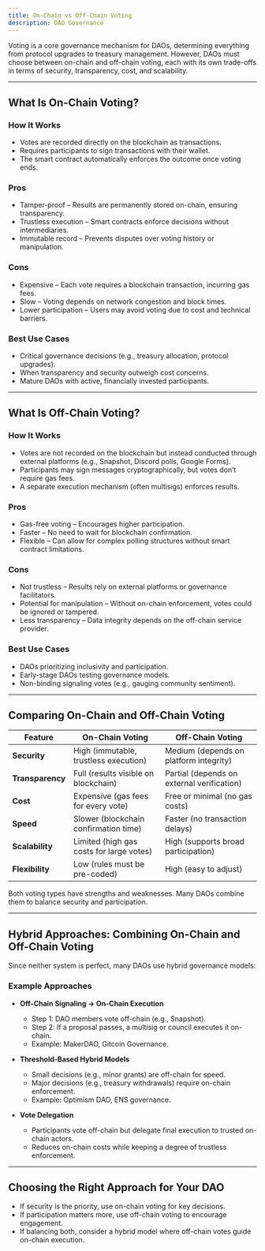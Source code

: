 ```yaml
---
title: On-Chain vs Off-Chain Voting
description: DAO Governance
---
```


Voting is a core governance mechanism for DAOs, determining everything from protocol upgrades to treasury management. However, DAOs must choose between on-chain and off-chain voting, each with its own trade-offs in terms of security, transparency, cost, and scalability.  

---

## **What Is On-Chain Voting?**  

### **How It Works**  
- Votes are recorded directly on the blockchain as transactions.  
- Requires participants to sign transactions with their wallet.  
- The smart contract automatically enforces the outcome once voting ends.  

### **Pros**  
- Tamper-proof – Results are permanently stored on-chain, ensuring transparency.  
- Trustless execution – Smart contracts enforce decisions without intermediaries.  
- Immutable record – Prevents disputes over voting history or manipulation.  

### **Cons**  
- Expensive – Each vote requires a blockchain transaction, incurring gas fees.  
- Slow – Voting depends on network congestion and block times.  
- Lower participation – Users may avoid voting due to cost and technical barriers.  

### **Best Use Cases**  
- Critical governance decisions (e.g., treasury allocation, protocol upgrades).  
- When transparency and security outweigh cost concerns.  
- Mature DAOs with active, financially invested participants.  

---

## **What Is Off-Chain Voting?**  

### **How It Works**  
- Votes are not recorded on the blockchain but instead conducted through external platforms (e.g., Snapshot, Discord polls, Google Forms).  
- Participants may sign messages cryptographically, but votes don’t require gas fees.  
- A separate execution mechanism (often multisigs) enforces results.  

### **Pros**  
- Gas-free voting – Encourages higher participation.  
- Faster – No need to wait for blockchain confirmation.  
- Flexible – Can allow for complex polling structures without smart contract limitations.  

### **Cons**  
- Not trustless – Results rely on external platforms or governance facilitators.  
- Potential for manipulation – Without on-chain enforcement, votes could be ignored or tampered.  
- Less transparency – Data integrity depends on the off-chain service provider.  

### **Best Use Cases**  
- DAOs prioritizing inclusivity and participation.  
- Early-stage DAOs testing governance models.  
- Non-binding signaling votes (e.g., gauging community sentiment).  

---

## **Comparing On-Chain and Off-Chain Voting**  

| **Feature**        | **On-Chain Voting** | **Off-Chain Voting** |  
|--------------------|--------------------|--------------------|  
| **Security**      | High (immutable, trustless execution) | Medium (depends on platform integrity) |  
| **Transparency**  | Full (results visible on blockchain) | Partial (depends on external verification) |  
| **Cost**         | Expensive (gas fees for every vote) | Free or minimal (no gas costs) |  
| **Speed**        | Slower (blockchain confirmation time) | Faster (no transaction delays) |  
| **Scalability**  | Limited (high gas costs for large votes) | High (supports broad participation) |  
| **Flexibility**  | Low (rules must be pre-coded) | High (easy to adjust) |  

Both voting types have strengths and weaknesses. Many DAOs combine them to balance security and participation.  

---

## **Hybrid Approaches: Combining On-Chain and Off-Chain Voting**  

Since neither system is perfect, many DAOs use hybrid governance models:  

### **Example Approaches**  
- **Off-Chain Signaling → On-Chain Execution**  
   - Step 1: DAO members vote off-chain (e.g., Snapshot).  
   - Step 2: If a proposal passes, a multisig or council executes it on-chain.  
   - Example: MakerDAO, Gitcoin Governance.  

- **Threshold-Based Hybrid Models**  
   - Small decisions (e.g., minor grants) are off-chain for speed.  
   - Major decisions (e.g., treasury withdrawals) require on-chain enforcement.  
   - Example: Optimism DAO, ENS governance.  

- **Vote Delegation**  
   - Participants vote off-chain but delegate final execution to trusted on-chain actors.  
   - Reduces on-chain costs while keeping a degree of trustless enforcement.  

---

## **Choosing the Right Approach for Your DAO**  

- If security is the priority, use on-chain voting for key decisions.  
- If participation matters more, use off-chain voting to encourage engagement.  
- If balancing both, consider a hybrid model where off-chain votes guide on-chain execution.  

